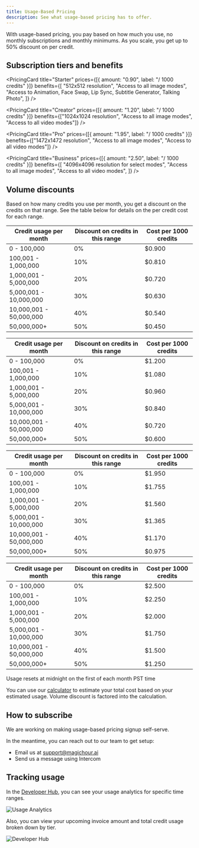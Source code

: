 ```yaml
---
title: Usage-Based Pricing
description: See what usage-based pricing has to offer.
---
```


With usage-based pricing, you pay based on how much you use, no monthly subscriptions and monthly minimums. As you scale, you get up to 50% discount on per credit.

## Subscription tiers and benefits


<CardGroup cols={2}>

<PricingCard
  title="Starter"
  prices={[{ amount: "0.90", label: "/ 1000 credits" }]}
  benefits={[
    "512x512 resolution",
    "Access to all image modes",
    "Access to Animation, Face Swap, Lip Sync, Subtitle Generator, Talking Photo",
  ]}
/>

<PricingCard
  title="Creator"
  prices={[{ amount: "1.20", label: "/ 1000 credits" }]}
  benefits={["1024x1024 resolution", "Access to all image modes", "Access to all video modes"]}
/>

<PricingCard
  title="Pro"
  prices={[{ amount: "1.95", label: "/ 1000 credits" }]}
  benefits={["1472x1472 resolution", "Access to all image modes", "Access to all video modes"]}
/>

<PricingCard
  title="Business"
   prices={[{ amount: "2.50", label: "/ 1000 credits" }]}
  benefits={[
    "4096x4096 resolution for select modes",
    "Access to all image modes",
    "Access to all video modes",
  ]}
/>
</CardGroup>

## Volume discounts

Based on how many credits you use per month, you get a discount on the credits on that range. See the table below for details on the per credit cost for each range.

<Tabs>
<Tab title="Starter">

| Credit usage per month  | Discount on credits in this range | Cost per 1000 credits |
| ----------------------- | --------------------------------- | --------------------- |
| 0 - 100,000             | 0%                                | $0.900                |
| 100,001 - 1,000,000     | 10%                               | $0.810                |
| 1,000,001 - 5,000,000   | 20%                               | $0.720                |
| 5,000,001 - 10,000,000  | 30%                               | $0.630                |
| 10,000,001 - 50,000,000 | 40%                               | $0.540                |
| 50,000,000+             | 50%                               | $0.450                |

</Tab>
<Tab title="Creator">

| Credit usage per month  | Discount on credits in this range | Cost per 1000 credits |
| ----------------------- | --------------------------------- | --------------------- |
| 0 - 100,000             | 0%                                | $1.200                |
| 100,001 - 1,000,000     | 10%                               | $1.080                |
| 1,000,001 - 5,000,000   | 20%                               | $0.960                |
| 5,000,001 - 10,000,000  | 30%                               | $0.840                |
| 10,000,001 - 50,000,000 | 40%                               | $0.720                |
| 50,000,000+             | 50%                               | $0.600                |

</Tab>
<Tab title="Pro">

| Credit usage per month  | Discount on credits in this range | Cost per 1000 credits |
| ----------------------- | --------------------------------- | --------------------- |
| 0 - 100,000             | 0%                                | $1.950                |
| 100,001 - 1,000,000     | 10%                               | $1.755                |
| 1,000,001 - 5,000,000   | 20%                               | $1.560                |
| 5,000,001 - 10,000,000  | 30%                               | $1.365                |
| 10,000,001 - 50,000,000 | 40%                               | $1.170                |
| 50,000,000+             | 50%                               | $0.975                |

</Tab>
<Tab title="Business">

| Credit usage per month  | Discount on credits in this range | Cost per 1000 credits |
| ----------------------- | --------------------------------- | --------------------- |
| 0 - 100,000             | 0%                                | $2.500                |
| 100,001 - 1,000,000     | 10%                               | $2.250                |
| 1,000,001 - 5,000,000   | 20%                               | $2.000                |
| 5,000,001 - 10,000,000  | 30%                               | $1.750                |
| 10,000,001 - 50,000,000 | 40%                               | $1.500                |
| 50,000,000+             | 50%                               | $1.250                |

</Tab>
</Tabs>

<Note>Usage resets at midnight on the first of each month PST time</Note>

You can use our [calculator](https://magichour.ai/api#api-cost-calculator) to estimate your total cost based on your estimated usage. Volume discount is factored into the calculation.

## How to subscribe

We are working on making usage-based pricing signup self-serve.

In the meantime, you can reach out to our team to get setup:

- Email us at support@magichour.ai
- Send us a message using Intercom

## Tracking usage

In the [Developer Hub](https://magichour.ai/developer), you can see your usage analytics for specific time ranges.

![Usage Analytics](./images/usage-analytics.png)

Also, you can view your upcoming invoice amount and total credit usage broken down by tier.

![Developer Hub](./images/upcoming-invoice-breakdown.png)
